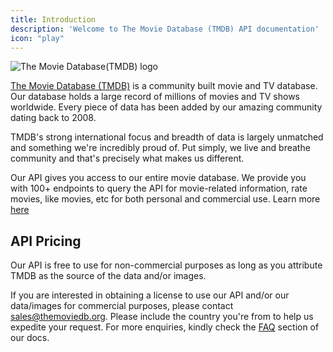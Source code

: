 ```yaml
---
title: Introduction
description: 'Welcome to The Movie Database (TMDB) API documentation'
icon: "play"
---
```


![The Movie Database(TMDB) logo](https://th.bing.com/th/id/OIP.U6pWMXeOjr1VZY8XQ5zDdwHaFW?rs=1&pid=ImgDetMain)

[The Movie Database (TMDB)](https://www.themoviedb.org/) is a community built movie and TV database. Our database holds a large record of millions of movies and TV shows worldwide. 
Every piece of data has been added by our amazing community dating back to 2008. 

TMDB's strong international focus and breadth of data is largely unmatched and something we're 
incredibly proud of. Put simply, we live and breathe community and that's precisely what makes us different.

Our API gives you access to our entire movie database. We provide you with 100+ endpoints to query the API for movie-related information, rate movies, like movies, etc for both personal and
commercial use. Learn more [here](https://www.themoviedb.org/about)


## API Pricing
Our API is free to use for non-commercial purposes as long as you attribute TMDB as the source of the data and/or images. 

If you are interested in obtaining a license to use our API and/or our data/images for commercial purposes, please contact sales@themoviedb.org. 
Please include the country you're from to help us expedite your request. For more enquiries, kindly check the [FAQ](https://developer.themoviedb.org/docs/faq) section of our docs.

